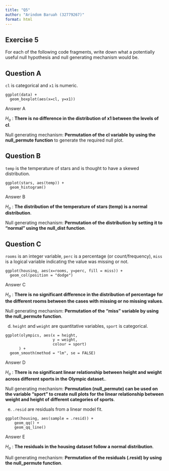 ```yaml
---
title: "Q5"
author: "Arindom Baruah (32779267)"
format: html
---
```


## Exercise 5

For each of the following code fragments, write down what a potentially useful null hypothesis and null generating mechanism would be.

:::{.callout-note}
# Question A

`cl` is categorical and `x1` is numeric.

```
ggplot(data) + 
  geom_boxplot(aes(x=cl, y=x1))
```
:::

Answer A

<div class="alert alert-block alert-warning">
$H_o$ : __There is no difference in the distribution of x1 between the levels of cl__.

Null generating mechanism: __Permutation of the cl variable by using the null_permute function__ to generate the required null plot.
</div>

:::{.callout-note}
# Question B
`temp` is the temperature of stars and is thought to have a skewed distribution.

```
ggplot(stars, aes(temp)) +
  geom_histogram()
```
:::
Answer B

<div class="alert alert-block alert-warning">
$H_o$ : __The distribution of the temperature of stars (temp) is a normal distribution__.

Null generating mechanism: __Permutation of the distribution by setting it to "normal" using the null_dist function__.
</div>

:::{.callout-note}
# Question C
`rooms` is an integer variable, `perc` is a percentage (or count/frequency), `miss` is a logical variable indicating the value was missing or not. 

```
ggplot(housing, aes(x=rooms, y=perc, fill = miss)) +
  geom_col(position = "dodge")
```
:::

Answer C

<div class="alert alert-block alert-warning">
$H_o$ : __There is no significant difference in the distribution of percentage for the different rooms between the cases with missing or no missing values__.

Null generating mechanism: __Permutation of the "miss" variable by using the null_permute function__.
</div>

:::{.callout-note}
d. `height` and `weight` are quantitative variables, `sport` is categorical.

```
ggplot(olympics, aes(x = height, 
                     y = weight,  
                     colour = sport)
      ) +
  geom_smooth(method = "lm", se = FALSE)
```

:::

Answer D

<div class="alert alert-block alert-warning">
$H_o$ : __There is no significant linear relationship between height and weight across different sports in the Olympic dataset.__.

Null generating mechanism: __Permutation (null_permute) can be used on the variable "sport" to create null plots for the linear relationship between weight and height of different categories of sports__.
</div>

:::{.callout-note}
e. `.resid` are residuals from a linear model fit.

```
ggplot(housing, aes(sample = .resid)) +
    geom_qq() +
    geom_qq_line() 
```
:::
Answer E

<div class="alert alert-block alert-warning">
$H_o$ : __The residuals in the housing dataset follow a normal distribution__.

Null generating mechanism: __Permutation of the residuals (.resid) by using the null_permute function__.
</div>
